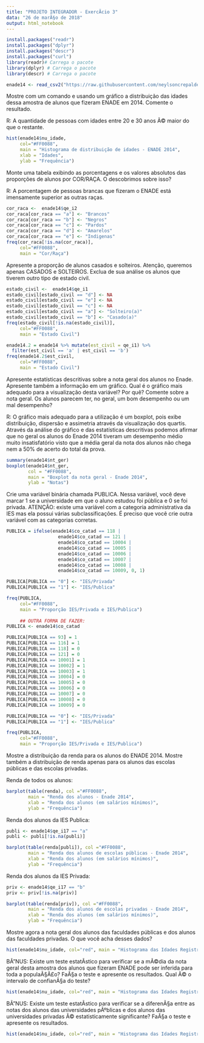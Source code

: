 ---
title: "PROJETO INTEGRADOR - ExercÃ­cio 3"
data: "26 de marÃ§o de 2018"
output: html_notebook
---

```{r}
install.packages("readr")
install.packages("dplyr")
install.packages("descr")
install.packages("curl")
library(readr)# Carrega o pacote 
library(dplyr) # Carrega o pacote
library(descr) # Carrega o pacote 

enade14 <- read_csv2("https://raw.githubusercontent.com/neylsoncrepalde/introducao_ao_r/master/dados/enade_2014_amostra.csv")

```

Mostre com um comando e usando um gráfico a distribuição das idades dessa amostra de alunos que fizeram ENADE em 2014. Comente o resultado.

R: A quantidade de pessoas com idades entre 20 e 30 anos Ã© maior do que o restante.

```{r}
hist(enade14$nu_idade, 
     col="#FF0088", 
     main = "Histograma de distribuição de idades - ENADE 2014",
     xlab = "Idades",
     ylab = "Frequência")

```

Monte uma tabela exibindo as porcentagens e os valores absolutos das proporções de alunos por COR/RAÇA. O descobrimos sobre isso?

R: A porcentagem de pessoas brancas que fizeram o ENADE está imensamente superior as outras raças. 

```{r}

cor_raca <-  enade14$qe_i2
cor_raca[cor_raca == "a"] <- "Brancos"
cor_raca[cor_raca == "b"] <- "Negros"
cor_raca[cor_raca == "c"] <- "Pardos"
cor_raca[cor_raca == "d"] <- "Amarelos"
cor_raca[cor_raca == "e"] <- "Indigenas"
freq(cor_raca[!is.na(cor_raca)], 
     col="#FF0088", 
     main = "Cor/Raça")

```

Apresente a proporção de alunos casados e solteiros. Atenção, queremos apenas CASADOS e SOLTEIROS. Exclua de sua análise os alunos que tiverem outro tipo de estado civil.

```{r}

estado_civil <-  enade14$qe_i1
estado_civil[estado_civil == "d"] <- NA
estado_civil[estado_civil == "e"] <- NA
estado_civil[estado_civil == "c"] <- NA
estado_civil[estado_civil == "a"] <- "Solteiro(a)"
estado_civil[estado_civil == "b"] <- "Casado(a)"
freq(estado_civil[!is.na(estado_civil)], 
     col="#FF0088", 
     main = "Estado Civil")

enade14.2 = enade14 %>% mutate(est_civil = qe_i1) %>%
  filter(est_civil == 'a' | est_civil == 'b')
freq(enade14.2$est_civil, 
     col="#FF0088", 
     main = "Estado Civil")

```

Apresente estatísticas descritivas sobre a nota geral dos alunos no Enade. Apresente também a informação em um gráfico. Qual é o gráfico mais adequado para a visualização desta variável? Por quê? Comente sobre a nota geral. Os alunos parecem ter, no geral, um bom desempenho ou um mal desempenho?

R: O gráfico mais adequado para a utilização é um boxplot, pois exibe distribuição, dispersão e assimetria através da visualização dos quartis. Através da análise do gráfico e das estatísticas descritivas podemos afirmar que no geral os alunos do Enade 2014 tiveram um desempenho médio muito insatisfatório visto que a média geral da nota dos alunos não chega nem a 50% de acerto do total da prova.

```{r}
summary(enade14$nt_ger)
boxplot(enade14$nt_ger, 
        col = "#FF0088",
        main = "Boxplot da nota geral - Enade 2014", 
        ylab = "Notas")

```

Crie uma variável binária chamada PUBLICA. Nessa variável, você deve marcar 1 se a universidade em que o aluno estudou foi pública e 0 se foi privada. ATENÇÃO: existe uma variável com a categoria administrativa da IES mas ela possui várias subclassificações. É preciso que você crie outra variável com as categorias corretas.

```{r}

PUBLICA = ifelse(enade14$co_catad == 118 |
                   enade14$co_catad == 121 |
                   enade14$co_catad == 10004 |
                   enade14$co_catad == 10005 |
                   enade14$co_catad == 10006 |
                   enade14$co_catad == 10007 |
                   enade14$co_catad == 10008 |
                   enade14$co_catad == 10009, 0, 1)

PUBLICA[PUBLICA == "0"] <- "IES/Privada"
PUBLICA[PUBLICA == "1"] <- "IES/Publica"

freq(PUBLICA, 
     col="#FF0088",
     main = "Proporção IES/Privada e IES/Publica")
     
     ## OUTRA FORMA DE FAZER:
PUBLICA <- enade14$co_catad

PUBLICA[PUBLICA == 93] = 1
PUBLICA[PUBLICA == 116] = 1
PUBLICA[PUBLICA == 118] = 0
PUBLICA[PUBLICA == 121] = 0
PUBLICA[PUBLICA == 10001] = 1
PUBLICA[PUBLICA == 10002] = 1
PUBLICA[PUBLICA == 10003] = 1
PUBLICA[PUBLICA == 10004] = 0
PUBLICA[PUBLICA == 10005] = 0
PUBLICA[PUBLICA == 10006] = 0
PUBLICA[PUBLICA == 10007] = 0
PUBLICA[PUBLICA == 10008] = 0
PUBLICA[PUBLICA == 10009] = 0

PUBLICA[PUBLICA == "0"] <- "IES/Privada"
PUBLICA[PUBLICA == "1"] <- "IES/Publica"

freq(PUBLICA, 
     col="#FF0088",
     main = "Proporção IES/Privada e IES/Publica")

```

Mostre a distribuição da renda para os alunos do ENADE 2014. Mostre também a distribuição de renda apenas para os alunos das escolas públicas e das escolas privadas.

Renda de todos os alunos:

```{r}
barplot(table(renda), col ="#FF0088",
        main = "Renda dos alunos - Enade 2014",
        xlab = "Renda dos alunos (em salários mínimos)",
        ylab = "Frequência")
```

Renda dos alunos da IES Publica:

```{r}
publi <- enade14$qe_i17 == "a"
publi <- publi[!is.na(publi)]

barplot(table(renda[publi]), col ="#FF0088",
        main = "Renda dos alunos de escolas públicas - Enade 2014",
        xlab = "Renda dos alunos (em salários mínimos)",
        ylab = "Frequência")
```

Renda dos alunos da IES Privada:

```{r}
priv <- enade14$qe_i17 == "b"
priv <- priv[!is.na(priv)]

barplot(table(renda[priv]), col ="#FF0088",
        main = "Renda dos alunos de escolas privadas - Enade 2014",
        xlab = "Renda dos alunos (em salários mínimos)",
        ylab = "Frequência")
```

Mostre agora a nota geral dos alunos das faculdades públicas e dos alunos das faculdades privadas. O que você acha desses dados?

```{r}
hist(enade14$nu_idade, col="red", main = "Histograma das Idades Registradas no Enade")

```

BÃ”NUS: Existe um teste estatÃ­stico para verificar se a mÃ©dia da nota geral desta amostra dos alunos que fizeram ENADE pode ser inferida para toda a populaÃ§Ã£o? FaÃ§a o teste e apresente os resultados. Qual Ã© o intervalo de confianÃ§a do teste?

```{r}
hist(enade14$nu_idade, col="red", main = "Histograma das Idades Registradas no Enade")

```

BÃ”NUS: Existe um teste estatÃ­stico para verificar se a diferenÃ§a entre as notas dos alunos das universidades pÃºblicas e dos alunos das universidades privadas Ã© estatisticamente significante? FaÃ§a o teste e apresente os resultados.

```{r}
hist(enade14$nu_idade, col="red", main = "Histograma das Idades Registradas no Enade")

```

































